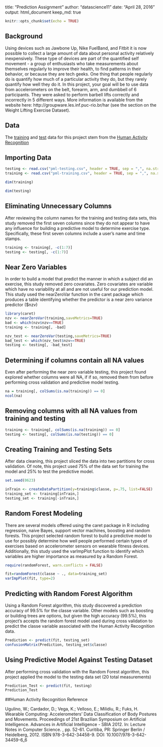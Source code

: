 
title: "Prediction Assignment"
author: "datascience11"
date: "April 28, 2016"
output: html_document
keep_md: true


```r
knitr::opts_chunk$set(echo = TRUE)
```

## Background

Using devices such as Jawbone Up, Nike FuelBand, and Fitbit it is now possible to collect a large amount of data about personal activity relatively inexpensively. These type of devices are part of the quantified self movement - a group of enthusiasts who take measurements about themselves regularly to improve their health, to find patterns in their behavior, or because they are tech geeks. One thing that people regularly do is quantify how much of a particular activity they do, but they rarely quantify how well they do it. In this project, your goal will be to use data from accelerometers on the belt, forearm, arm, and dumbbell of 6 participants. They were asked to perform barbell lifts correctly and incorrectly in 5 different ways. More information is available from the website here: http://groupware.les.inf.puc-rio.br/har (see the section on the Weight Lifting Exercise Dataset).

## Data

The [training](https://d396qusza40orc.cloudfront.net/predmachlearn/pml-training.csv) and [test](https://d396qusza40orc.cloudfront.net/predmachlearn/pml-testing.csv) data for this project stem from the [Human Activity Recognition](http://groupware.les.inf.puc-rio.br/har#sbia_paper_section#ixzz47B0dPJ1d)

## Importing Data

```r

testing <- read.csv("pml-testing.csv", header = TRUE, sep = ",", na.strings = c("", "NA", "#DIV/0!"))
training <- read.csv("pml-training.csv", header = TRUE, sep = ",", na.strings = c("", "NA", "#DIV/0!"))

```

```r

dim(training)

```

```r

dim(testing)

```


## Eliminating Unnecessary Columns 

After reviewing the column names for the training and testing data sets, this study removed the first seven columns since they do not appear to have any influence for building a predictive model to determine exercise type.  Specifically, these first seven columns include a user's name and time stamps. 

```r

training <- training[, -c(1:7)]
testing <- testing[, -c(1:7)]

```


## Near Zero Variables

In order to build a model that predict the manner in which a subject did an exercise, this study removed zero covariates.  Zero covariates are variable which have no variability at all and are not useful for our prediction model.  This study used the nearZeroVar function in the caret package which produces a table identifying whether the predictor is a near zero variance predictor ($nzv)

```r

library(caret)
nzv <- nearZeroVar(training,saveMetrics=TRUE)
bad <- which(nzv$nzv==TRUE)
training <- training[, -bad]

```

```r

nzv_test <- nearZeroVar(testing,saveMetrics=TRUE)
bad_test <- which(nzv_test$nzv==TRUE)
testing <- testing[, -bad_test]

```

## Determining if columns contain all NA values

Even after performing the near zero variable testing, this project found explored whether columns were all NA, if if so, removed them from before performing cross validation and predictive model testing.

```r
na = training[, colSums(is.na(training)) == 0]
ncol(na) 

```

## Removing columns with all NA values from training and testing

```r

training <- training[, colSums(is.na(training)) == 0]
testing <- testing[, colSums(is.na(testing)) == 0]
```

## Creating Training and Testing Sets

After data cleaning, this project sliced the data into two partitions for cross validation.  Of note, this project used 75% of the data set for training the model and 25% to test the predictive model. 

```r

set.seed(0623)

inTrain <- createDataPartition(y=training$classe, p=.75, list=FALSE)
training_set <- training[inTrain,]
testing_set <- training[-inTrain,]

```

## Random Forest Modeling

There are several models offered using the caret package in R including regression, naive Bayes, support vector machines, boosting and random forests.  This project selected random forest to build a predictive model to use for possibly determine how well people performed certain types of exercises based on accelerometer sensors on wearable fitness devices.  Additionally, this study used the varImpPlot function to identify which variables are higher importance as measured by a Random Forest. 

```r

require(randomForest, warn.conflicts = FALSE)

fit=randomForest(classe ~ ., data=training_set)
varImpPlot(fit, type=2)


```

## Predicting with Random Forest Algorithm 

Using a Random Forest algorithm, this study discovered a prediction accuracy of 99.5% for the classe variable.  Other models such as boosting or building trees are options, but given the high accuracy (99.5%), this project's accepts the random forest model used during cross validation to predict the classe variable associated with the Human Activity Recognition data.  

```r

Prediction <- predict(fit, testing_set)
confusionMatrix(Prediction, testing_set$classe)


```

## Using Predictive Model Against Testing Dataset

After performing cross validation with the Random Forest algorithm, this project applied the model to the testing data set (20 total measurements)

```r

Prediction_Test <- predict(fit, testing)
Prediction_Test

```


##Human Activity Recognition Reference

Ugulino, W.; Cardador, D.; Vega, K.; Velloso, E.; Milidiu, R.; Fuks, H. Wearable Computing: Accelerometers' Data Classification of Body Postures and Movements. Proceedings of 21st Brazilian Symposium on Artificial Intelligence. Advances in Artificial Intelligence - SBIA 2012. In: Lecture Notes in Computer Science. , pp. 52-61. Curitiba, PR: Springer Berlin / Heidelberg, 2012. ISBN 978-3-642-34458-9. DOI: 10.1007/978-3-642-34459-6_6

